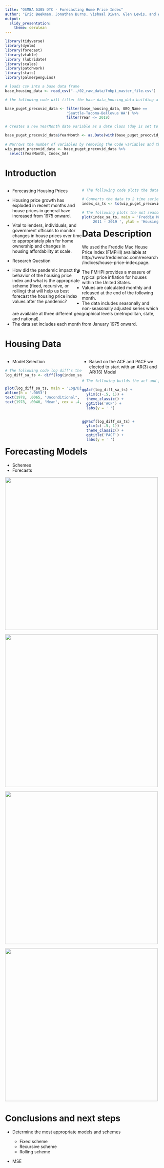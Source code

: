 ```yaml
---
title: "OSMBA 5305 DTC - Forecasting Home Price Index"
author: "Eric Beekman, Jonathan Burns, Vishaal Diwan, Glen Lewis, and Andrew Nalundasan"
output:
  slidy_presentation:
    theme: cerulean
---
```


 
```r

library(tidyverse)
library(dynlm)
library(forecast)
library(vtable)
library (lubridate)
library(scales)
library(patchwork)
library(stats)
library(palmerpenguins)

# loads csv into a base data frame
base_housing_data <- read_csv("../02_raw_data/fmhpi_master_file.csv")

# the following code will filter the base data_housing_data building a data frame for only the Seattle-Tacoma-Bellevue WA area from 1975 to 2019. This "pre-covid" time frame ends in Dec 2019. While the WHO did not declare COVID-19 a pandemic until March 2020, the effect of the disease on work, employment, etc. was already manifesting in February (Changes to the following code per the Professor's guidance 11/18/21). 

base_puget_precovid_data <- filter(base_housing_data, GEO_Name == 
                            'Seattle-Tacoma-Bellevue WA') %>% 
                            filter(Year <= 2019)

# Creates a new YearMonth date variable as a date class (day is set to 01)

base_puget_precovid_data$YearMonth <- as.Date(with(base_puget_precovid_data,paste(Year, Month, 1, sep="-")),"%Y-%m-%d") 
  
# Narrows the number of variables by removing the Code variables and then reorders the variables. The not seasonally adjust variable was removed per the Professor's guidance 11/18/21)
wip_puget_precovid_data <- base_puget_precovid_data %>% 
  select(YearMonth, Index_SA)
```

Introduction
=======================================
<div style="float: left; width: 50%;">

+ Forecasting Housing Prices

- Housing price growth has exploded in recent months and house prices in general have increased from 1975 onward.
- Vital to lenders, individuals, and government officials to monitor changes in house prices over time to appropriately plan for home ownership and changes in housing affordability at scale.

+ Research Question

- How did the pandemic impact the behavior of the housing price index and what is the appropriate scheme (fixed, recursive, or rolling) that will help us best forecast the housing price index values after the pandemic?

</div>
<div style="float: right; width: 50%;">
```r
# The following code plots the data to determine stationarity 

# Converts the data to 2 time series
index_sa_ts <- ts(wip_puget_precovid_data$Index_SA, frequency = 12, start = c(1975))

# The following plots the not seasonally adjusted (nsa) index then assesses the acf and pacf.
plot(index_sa_ts, main = 'Freddie Mac Seasonally Adjusted Housing Price Index
     2011 - 2019 ', ylab = 'Housing Index', xlab = 'Year', col = 'blue')
```
</div>

Data Description
=========================================

We used the Freddie Mac House Price Index (FMPHI) available at http://www.freddiemac.com/research/indices/house-price-index.page.

- The FMHPI provides a measure of typical price inflation for houses within the United States.
- Values are calculated monthly and released at the end of the following month.
- The data includes seasonally and non-seasonally adjusted series which are available at three different geographical levels (metropolitan, state, and national).
- The data set includes each month from January 1975 onward.

Housing Data
=========================================
<div style="float: left; width: 50%;">

+ Model Selection

```r

# The following code log diff's the na index to make them stationary.
log_diff_sa_ts <- diff(log(index_sa_ts))


plot(log_diff_sa_ts, main = 'Log/Diff of Seasonally Adjusted Housing Index', ylab = 'Log Difference', xlab = 'Year', col = "blue")
abline(h = '.0053')
text(1978, .0065, "Unconditional", cex = .4, col = 'black')
text(1978, .0040, "Mean", cex = .4, col = 'black')
```
</div>
<div style="float: left; width: 50%;">

- Based on the ACF and PACF we elected to start with an AR(3) and AR(16) Model

```r
# The following builds the acf and pacf plots for the stationary time series plots.

ggAcf(log_diff_sa_ts) +
  ylim(c(-.5, 1)) +
  theme_classic() + 
  ggtitle('ACF') +
  labs(y = ' ')
  
```

```r

ggPacf(log_diff_sa_ts) +
  ylim(c(-.5, 1)) +
  theme_classic() + 
  ggtitle('PACF') +
  labs(y = ' ') 
```
</div>

Forecasting Models
=========================================

+ Schemes
+ Forecasts

![](../03_visuals/PACF log_diff_sa_ts.png){width=500px height=500px}

![](Screen Shot 2021-11-28 at 6.17.19 PM.png){width=500px height=500px}

![](../03_visuals/AR_comparisons.png){width=500px height=500px}

![](Forecast from ARIMA(3,0,0) with non-zero mean.png){width=500px height=500px}

Conclusions and next steps
=========================================

+ Determine the most appropriate models and schemes

    + Fixed scheme
    + Recursive scheme
    + Rolling scheme
    
+ MSE 


